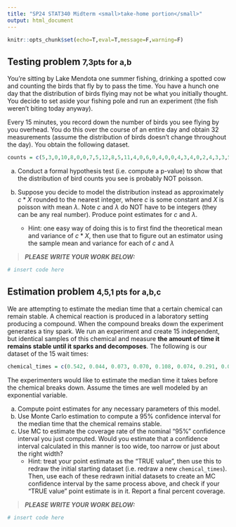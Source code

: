 ---
title: "SP24 STAT340 Midterm <small>take-home portion</small>"
output: html_document
---

```{r setup, include=FALSE}
knitr::opts_chunk$set(echo=T,eval=T,message=F,warning=F)
```


## Testing problem <small>7,3pts for a,b</small>

You're sitting by Lake Mendota one summer fishing, drinking a spotted cow and counting the birds that fly by to pass the time. You have a hunch one day that the distribution of birds flying may not be what you initially thought. You decide to set aside your fishing pole and run an experiment (the fish weren't biting today anyway).

Every 15 minutes, you record down the number of birds you see flying by you overhead. You do this over the course of an entire day and obtain 32 measurements (assume the distribution of birds doesn't change throughout the day). You obtain the following dataset.

```{r}
counts = c(5,3,0,10,8,0,0,7,5,12,8,5,11,4,0,6,0,4,0,0,4,3,4,0,2,4,3,3,5,5,4,4)
```

a. Conduct a formal hypothesis test (i.e. compute a p-value) to show that the distribution of bird counts you see is probably NOT poisson.

b. Suppose you decide to model the distribution instead as approximately $c * X$ rounded to the nearest integer, where $c$ is some constant and $X$ is poisson with mean $\lambda$. Note $c$ and $\lambda$ do NOT have to be integers (they can be any real number). Produce point estimates for $c$ and $\lambda$.
   - Hint: one easy way of doing this is to first find the theoretical mean and variance of $c * X$, then use that to figure out an estimator using the sample mean and variance for each of $c$ and $\lambda$


> ***PLEASE WRITE YOUR WORK BELOW:***


```{r}
# insert code here

```




## Estimation problem <small>4,5,1 pts for a,b,c</small>

We are attempting to estimate the median time that a certain chemical can remain stable. A chemical reaction is produced in a laboratory setting producing a compound. When the compound breaks down the experiment generates a tiny spark. We run an experiment and create 15 independent, but identical samples of this chemical and measure **the amount of time it remains stable until it sparks and decomposes**. The following is our dataset of the 15 wait times:

```{r}
chemical_times = c(0.542, 0.044, 0.073, 0.070, 0.108, 0.074, 0.291, 0.004, 0.050, 0.033, 0.061, 0.045, 0.168, 0.055, 0.061)
```

The experimenters would like to estimate the median time it takes before the chemical breaks down. Assume the times are well modeled by an exponential variable.

a. Compute point estimates for any necessary parameters of this model.
b. Use Monte Carlo estimation to compute a 95% confidence interval for the median time that the chemical remains stable.
c. Use MC to estimate the coverage rate of the nominal "95%" confidence interval you just computed. Would you estimate that a confidence interval calculated in this manner is too wide, too narrow or just about the right width?
   - Hint: treat your point estimate as the "TRUE value", then use this to redraw the initial starting dataset (i.e. redraw a new `chemical_times`). Then, use each of these redrawn initial datasets to create an MC confidence interval by the same process above, and check if your "TRUE value" point estimate is in it. Report a final percent coverage.


> ***PLEASE WRITE YOUR WORK BELOW:***


```{r}
# insert code here

```

